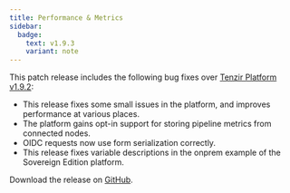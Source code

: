 ```yaml
---
title: Performance & Metrics
sidebar:
  badge:
    text: v1.9.3
    variant: note
---
```


This patch release includes the following bug fixes over [Tenzir Platform
v1.9.2](https://github.com/tenzir/platform/releases/tag/v1.9.2):

* This release fixes some small issues in the platform, and improves
  performance at various places.
* The platform gains opt-in support for storing pipeline metrics from
  connected nodes.
* OIDC requests now use form serialization correctly.
* This release fixes variable descriptions in the onprem example of the
  Sovereign Edition platform.

Download the release on [GitHub](https://github.com/tenzir/platform/releases/tag/v1.9.3).
